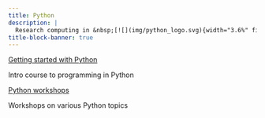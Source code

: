 ```yaml
---
title: Python
description: |
  Research computing in &nbsp;[![](img/python_logo.svg){width="3.6%" fig-alt="noshadow"}](https://www.python.org/)
title-block-banner: true
---
```


:::{layout="[[5, 5], [5, 5]]"}

:::{.card2 .mb-3}

:::{.card-body2}

[Getting started with Python](top_intro.qmd){.card-title2 .stretched-link}

[Intro course to programming in Python]{.text-muted}

:::

:::

:::{.card2 .mb-3}

:::{.card-body2}

[Python workshops](webscraping.qmd){.card-title2 .stretched-link}

[Workshops on various Python topics]{.text-muted}

:::

:::

::::
